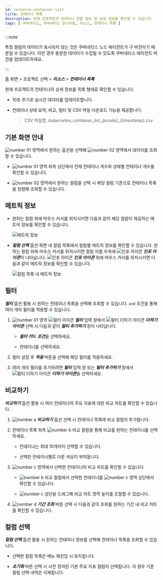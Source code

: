 ```yaml
---
id: resource-container-list
title: 컨테이너 목록
description: 현재 프로젝트의 컨테이너 현황 정보 및 상세 정보를 확인할 수 있습니다.
tags: [ 쿠버네티스, 쿠버네티스 모니터링, 리소스, 컨테이너 목록 ]
---
```


:::note

특정 컬럼의 데이터가 표시되지 않는 것은 쿠버네티스 노드 에이전트가 구 버전이기 때문일 수 있습니다. 이런 경우 충분한 데이터가 수집될 수 있도록 쿠버네티스 에이전트 버전을 업데이트하세요. 

:::

홈 화면 > 프로젝트 선택 > ***리소스*** > ***컨테이너 목록***

현재 프로젝트의 컨테이너의 상세 정보를 목록 형태로 확인할 수 있습니다. 

* 10초 주기로 실시간 데이터를 업데이트합니다. 

* 컨테이너 상태 요약, 비교, 필터 및 CSV 파일 다운로드 기능을 제공합니다.

  > CSV 파일명, *kubernetes\_contianer\_list\_{pcode}_{timestamp}.csv*

## 기본 화면 안내

<ImgLang img='k8s-resource-container-list-m.png' desc='컨테이너 목록 기본 화면' />

![number 01](/img/number-01.png) 영역에서 원하는 옵션을 선택해 ![number 02](/img/number-02.png) 영역에서 데이터를 조회할 수 있습니다. 

* ![number 01](/img/number-01.png) 영역 좌측 상단에서 전체 컨테이너 개수와 상태별 컨테이너 개수를 확인할 수 있습니다.

* ![number 02](/img/number-02.png) 영역에서 원하는 컬럼을 선택 시 해당 컬럼 기준으로 컨테이너 목록을 정렬해 조회할 수 있습니다. 

## 메트릭 정보 

* 원하는 컬럼 위에 마우스 커서를 위치시키면 다음과 같이 해당 컬럼이 제공하는 메트릭 정보를 확인할 수 있습니다. 

  ![메트릭 정보](/img/k8s-resource-container-list-metric-info.png)

* ***컬럼 선택*** 옵션 화면 내 컬럼 목록에서 컬럼별 메트릭 정보를 확인할 수 있습니다. 원하는 컬럼 위에 마우스 커서를 위치시키면 컬럼 이름 우측에 ![인포 아이콘](/img/ico-info.svg) ***인포 아이콘***이 나타납니다. ![인포 아이콘](/img/ico-info.svg) ***인포 아이콘*** 위에 마우스 커서를 위치시키면 다음과 같이 메트릭 정보를 확인할 수 있습니다.

  ![컬럼 목록 내 메트릭 정보](/img/k8s-resource-container-list-metric-info-cl.png)

## 필터

***필터*** 옵션 활용 시 원하는 컨테이너 목록을 선택해 조회할 수 있습니다. `and` 조건을 통해 여러 개의 필터를 적용할 수 있습니다.

1. ![number 01](/img/number-01.png) 영역 ![필터 아이콘](/img/ico-filter.svg) ***필터*** 입력 창에서 ![필터 더하기 아이콘](/img/ico-add.svg) ***더하기 아이콘*** 선택 시 다음과 같이 ***필터 추가하기*** 창이 나타납니다.

    <ImgLang img='k8s-resource-container-list-add-filter.png' desc='필터 추가' />

    * ***필터 키***와 ***조건***을 선택하세요.

    * 컨테이너를 선택하세요.

1. 필터 설정 후 ***적용*** 버튼을 선택해 해당 필터를 적용하세요.

1. 여러 개의 필터를 추가하려면 ***필터*** 입력 창 또는 ***필터 추가하기*** 창에서 ![필터 더하기 아이콘](/img/ico-add.svg) ***더하기 아이콘***을 선택하세요.

    <ImgLang img='k8s-resource-container-list-add-filter-ex.png' desc='필터 추가' />

## 비교하기 

***비교하기*** 옵션 활용 시 여러 컨테이너의 주요 지표에 대한 비교 차트를 확인할 수 있습니다. 

<ImgLang img='k8s-resource-container-list-compare.png' desc='비교하기 sc' />

1. ![number a](/img/char-a.svg) ***비교하기*** 옵션 선택 시 컨테이너 목록에 비교 컬럼이 추가됩니다.

1. 컨테이너 목록 좌측 ![number b](/img/char-b.svg) 비교 컬럼을 통해 비교를 원하는 컨테이너를 선택하세요. 

    * 컨테이너는 최대 10개까지 선택할 수 있습니다. 

    * 선택한 컨테이너별로 다른 색상이 부여됩니다.

1. ![number c](/img/char-c.svg) 영역에서 선택한 컨테이너의 비교 차트를 확인할 수 있습니다. 

    * ![number b](/img/char-b.svg) 비교 컬럼에서 선택한 컨테이너를 ![number c](/img/char-c.svg) 영역 상단에서 확인할 수 있습니다.

    * ![number c](/img/char-c.svg) 상단을 드래그해 비교 차트 영역 높이를 조절할 수 있습니다.

1. ![number d](/img/char-d.svg) ***기간 조회*** 버튼 선택 시 다음과 같이 조회를 원하는 기간 내 비교 차트를 확인할 수 있습니다.

    <ImgLang img='k8s-resource-container-list-compare-time.png' desc='기간 조회' />

## 컬럼 선택 

***컬럼 선택*** 옵션 활용 시 원하는 컨테이너 정보를 선택해 컨테이너 목록을 조회할 수 있습니다. 

<ImgLang img='k8s-resource-container-list-cl.png' desc='필터 추가' />

* 선택한 컬럼 목록은 메뉴 재진입 시 유지됩니다.

* ***초기화*** 버튼 선택 시 사전 정의된 기본 주요 지표 컬럼이 선택됩니다. 이 경우 기존 컬럼 선택 내역은 삭제됩니다.
